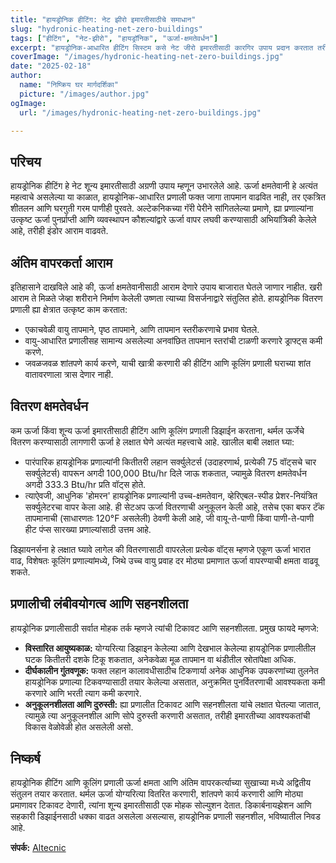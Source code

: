 ```yaml
---
title: "हायड्रोनिक हीटिंग: नेट झीरो इमारतीसाठीचे समाधान"
slug: "hydronic-heating-net-zero-buildings"
tags: ["हीटिंग", "नेट-झीरो", "हायड्रॉनिक", "ऊर्जा-क्षमतेवर्धन"]
excerpt: "हायड्रोनिक-आधारित हीटिंग सिस्टम कसे नेट जीरो इमारतीसाठी कारगिर उपाय प्रदान करतात तरीही उत्कृष्ट सुविधा स्तरांची कायमी बाजू ठेवतात, हे तपासा."
coverImage: "/images/hydronic-heating-net-zero-buildings.jpg"
date: "2025-02-18"
author:
  name: "निष्क्रिय घर मार्गदर्शिका"
  picture: "/images/author.jpg"
ogImage:
  url: "/images/hydronic-heating-net-zero-buildings.jpg"

---
```

## परिचय

हायड्रोनिक हीटिंग हे नेट शून्य इमारतीसाठी अग्रणी उपाय म्हणून उभारलेले आहे. ऊर्जा क्षमतेवानी हे अत्यंत महत्वाचे असलेल्या या काळात, हायड्रोनिक-आधारित प्रणाली फक्त जागा तापमान वाढवित नाही, तर एकत्रित शीतलन आणि घरगुती गरम पाणीही पुरवते. अल्टेकनिकच्या गॅरी पेरीने सांगितलेल्या प्रमाणे, ह्या प्रणाल्यांना उत्कृष्ट ऊर्जा पुनर्प्राप्ती आणि व्यवस्थापन कौशल्यांद्वारे ऊर्जा वापर लघवी करण्यासाठी अभियांत्रिकी केलेले आहे, तरीही इंडोर आराम वाढवते.

## अंतिम वापरकर्ता आराम

इतिहासाने दाखविले आहे की, ऊर्जा क्षमतेवानीसाठी आराम देणारे उपाय बाजारात घेतले जाणार नाहीत. खरी आराम ते मिळते जेव्हा शरीराने निर्माण केलेली उष्णता त्याच्या विसर्जनाद्वारे संतुलित होते. हायड्रोनिक वितरण प्रणाली ह्या क्षेत्रात उत्कृष्ट काम करतात:

- एकाचवेळी वायु तापमाने, पृष्ठ तापमाने, आणि तापमान स्तरीकरणाचे प्रभाव घेतले.
- वायु-आधारित प्रणालीसह सामान्य असलेल्या अनवांछित तापमान स्तरांची टाळणी करणारे ड्राफ्ट्स कमी करणे.
- जवळजवळ शांतपणे कार्य करणे, याची खात्री करणारी की हीटिंग आणि कूलिंग प्रणाली घराच्या शांत वातावरणाला त्रास देणार नाही.
## वितरण क्षमतेवर्धन

कम ऊर्जा किंवा शून्य ऊर्जा इमारतीसाठी हीटिंग आणि कूलिंग प्रणाली डिझाईन करताना, थर्मल ऊर्जेचे वितरण करण्यासाठी लागणारी ऊर्जा हे लक्षात घेणे अत्यंत महत्त्वाचे आहे. खालील बाबी लक्षात घ्या:

- पारंपारिक हायड्रोनिक प्रणाल्यांनी कितीतरी लहान सर्क्युलेटर्स (उदाहरणार्थ, प्रत्येकी 75 वॉट्सचे चार सर्क्युलेटर्स) वापरून अगदी 100,000 Btu/hr दिले जाऊ शकतात, ज्यामुळे वितरण क्षमतेवर्धन अगदी 333.3 Btu/hr प्रति वॉट्स होते.
- त्याऐवजी, आधुनिक 'होमरन' हायड्रोनिक प्रणाल्यांनी उच्च-क्षमतेवान, व्हेरिएबल-स्पीड प्रेशर-नियंत्रित सर्क्युलेटरचा वापर केला आहे. ही सेटअप ऊर्जा वितरणाची अनुकूलन केली आहे, तसेच एका बफर टॅंक तापमानाची (साधारणतः 120°F असलेली) ठेवणी केली आहे, जी वायू-ते-पाणी किंवा पाणी-ते-पाणी हीट पंप्स सारख्या प्रणाल्यांसाठी उत्तम आहे.

डिझायनर्सना हे लक्षात घ्यावे लागेल की वितरणासाठी वापरलेला प्रत्येक वॉट्स म्हणजे एकूण ऊर्जा भारात वाढ, विशेषतः कूलिंग प्रणाल्यांमध्ये, जिथे उच्च वायु प्रवाह दर मोठ्या प्रमाणात ऊर्जा वापरण्याची क्षमता वाढवू शकते.
## प्रणालीची लंबीवयोगत्व आणि सहनशीलता

हायड्रोनिक प्रणालीसाठी सर्वात मोहक तर्क म्हणजे त्यांची टिकावट आणि सहनशीलता. प्रमुख फायदे म्हणजे:

- **विस्तारित आयुष्यकाळ:** योग्यरित्या डिझाइन केलेल्या आणि देखभाल केलेल्या हायड्रोनिक प्रणालीतील घटक कितीतरी दशके टिकू शकतात, अनेकवेळा मूळ तापमान वा थंडीतील स्रोतांपेक्षा अधिक.
- **दीर्घकालीन गुंतवणूक:** फक्त लहान कालावधीसाठीच टिकणार्या अनेक आधुनिक उपकरणांच्या तुलनेत हायड्रोनिक प्रणाल्या टिकवण्यासाठी तयार केलेल्या असतात, अनुक्रमित पुनर्वितरणाची आवश्यकता कमी करणारे आणि भरती त्याग कमी करणारे.
- **अनुकूलनशीलता आणि दुरुस्ती:** ह्या प्रणालीत टिकावट आणि सहनशीलता यांचे लक्षात घेतल्या जातात, त्यामुळे त्या अनुकूलनशील आणि सोपे दुरुस्ती करणारी असतात, तरीही इमारतीच्या आवश्यकतांची विकास वेळोवेळी होत असलेली असो.

## निष्कर्ष

हायड्रोनिक हीटिंग आणि कूलिंग प्रणाली ऊर्जा क्षमता आणि अंतिम वापरकर्त्याच्या सुखाच्या मध्ये अद्वितीय संतुलन तयार करतात. थर्मल ऊर्जा योग्यरित्या वितरित करणारी, शांतपणे कार्य करणारी आणि मोठ्या प्रमाणावर टिकावट देणारी, त्यांना शून्य इमारतीसाठी एक मोहक सोल्युशन देतात. डिकार्बनायझेशन आणि सहकारी डिझाईनसाठी धक्का वाढत असलेला असल्यास, हायड्रोनिक प्रणाली सहनशील, भविष्यातील निवड आहे.

**संपर्क:** [Altecnic](https://www.altecnic.co.uk)
